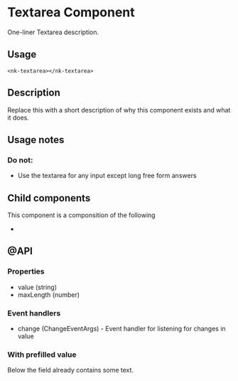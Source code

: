 
<Meta title="SOLID/Textarea" />

# Textarea Component

One-liner Textarea description.

<Canvas of={Stories.Example} />

## Usage

`<nk-textarea></nk-textarea>`

## Description

Replace this with a short description of why this component exists and what it does.

## Usage notes

### Do not:

- Use the textarea for any input except long free form answers

## Child components

This component is a componsition of the following

-

## @API

### Properties

- value (string)
- maxLength (number)

### Event handlers

- change (ChangeEventArgs) - Event handler for listening for changes in value

### With prefilled value

Below the field already contains some text.

<Canvas of={Stories.Prefilled} />
